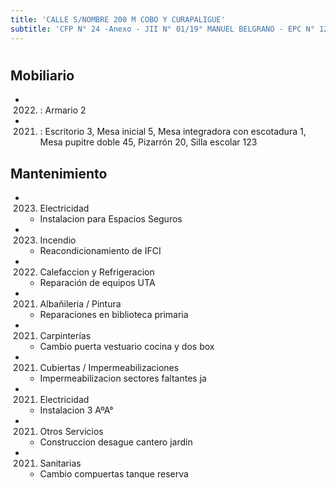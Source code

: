 ```yaml
---
title: 'CALLE S/NOMBRE 200 M COBO Y CURAPALIGUE'
subtitle: 'CFP N° 24 -Anexo - JII N° 01/19° MANUEL BELGRANO - EPC N° 12 JOSE ENRIQUE RODO - EPA N° 12 JOSE ENRIQUE RODO'
---
```


#


## Mobiliario

*  (2022) : Armario 2 

*  (2021) : Escritorio 3, Mesa inicial 5, Mesa integradora con escotadura 1, Mesa pupitre doble 45, Pizarrón 20, Silla escolar 123 





## Mantenimiento

*  (2023) Electricidad 
    + Instalacion para Espacios Seguros

*  (2023) Incendio 
    + Reacondicionamiento de IFCI

*  (2022) Calefaccion y Refrigeracion 
    + Reparación de equipos UTA

*  (2021) Albañileria / Pintura 
    + Reparaciones en biblioteca primaria

*  (2021) Carpinterías 
    + Cambio puerta vestuario cocina y dos box

*  (2021) Cubiertas / Impermeabilizaciones 
    + Impermeabilizacion sectores faltantes ja

*  (2021) Electricidad 
    + Instalacion 3 AºA°

*  (2021) Otros Servicios 
    + Construccion desague cantero jardin

*  (2021) Sanitarias 
    + Cambio compuertas tanque reserva



